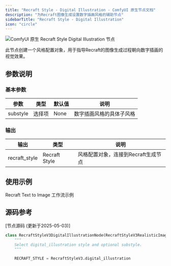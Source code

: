 ```yaml
---
title: "Recraft Style - Digital Illustration - ComfyUI 原生节点文档"
description: "为Recraft图像生成设置数字插画风格的辅助节点"
sidebarTitle: "Recraft Style - Digital Illustration"
icon: "circle"
---
```


![ComfyUI 原生 Recraft Style Digital Illustration 节点](/images/built-in-nodes/api_nodes/recraft/recraft-style-digital-illustraion.jpg)

此节点创建一个风格配置对象，用于指导Recraft的图像生成过程朝向数字插画的视觉效果。

## 参数说明

### 基本参数

| 参数 | 类型 | 默认值 | 说明 |
|-----|-----|-------|------|
| substyle | 选择项 | None | 数字插画风格的具体子风格 |

### 输出

| 输出 | 类型 | 说明 |
|-----|-----|------|
| recraft_style | Recraft Style | 风格配置对象，连接到Recraft生成节点 |

## 使用示例

<Card title="Recraft Text to Image 工作流示例" icon="book" href="/zh-CN/tutorials/api-nodes/recraft/recraft-text-to-image">
Recraft Text to Image 工作流示例
</Card>

## 源码参考

[节点源码 (更新于2025-05-03)] 

```python
class RecraftStyleV3DigitalIllustrationNode(RecraftStyleV3RealisticImageNode):
    """
    Select digital_illustration style and optional substyle.
    """

    RECRAFT_STYLE = RecraftStyleV3.digital_illustration

```